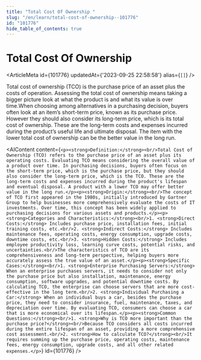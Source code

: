 ```yaml
---
title: "Total Cost Of Ownership "
slug: "/en/learn/total-cost-of-ownership--101776"
id: "101776"
hide_table_of_contents: true
---
```



# Total Cost Of Ownership 

<ArticleMeta id={101776} updatedAt={'2023-09-25 22:58:58'} alias={`[]`} />
<div className='border-solid border-b border-t-0 my-4 border-[var(--ifm-color-gray-300)]' />

Total cost of ownership (TCO) is the purchase price of an asset plus the costs of operation. Assessing the total cost of ownership means taking a bigger picture look at what the product is and what its value is over time.When choosing among alternatives in a purchasing decision, buyers often look at an item’s short-term price, known as its purchase price. However they should also consider its long-term price, which is its total cost of ownership. These are the long-term costs and expenses incurred during the product’s useful life and ultimate disposal. The item with the lower total cost of ownership can be the better value in the long run.

<AIContent content={`<p><strong>Definition:</strong><br/>Total Cost of Ownership (TCO) refers to the purchase price of an asset plus its operating costs. Evaluating TCO means considering the overall value of a product over time. In purchasing decisions, buyers often focus on the short-term price, which is the purchase price, but they should also consider the long-term price, which is the TCO. These are the long-term costs and expenses incurred during the product's lifespan and eventual disposal. A product with a lower TCO may offer better value in the long run.</p><p><strong>Origin:</strong><br/>The concept of TCO first appeared in the 1980s, initially introduced by Gartner Group to help businesses more comprehensively evaluate the costs of IT investments. Over time, this concept has been widely applied to purchasing decisions for various assets and products.</p><p><strong>Categories and Characteristics:</strong><br/>1. <strong>Direct Costs:</strong> Includes purchase price, installation fees, initial training costs, etc.<br/>2. <strong>Indirect Costs:</strong> Includes maintenance fees, operating costs, energy consumption, upgrade costs, downtime costs, etc.<br/>3. <strong>Hidden Costs:</strong> Includes employee productivity loss, learning curve costs, potential risks, and uncertainties.<br/>The characteristics of TCO are its comprehensiveness and long-term perspective, helping buyers more accurately assess the true value of an asset.</p><p><strong>Specific Cases:</strong><br/>1. <strong>Enterprise Purchasing Servers:</strong> When an enterprise purchases servers, it needs to consider not only the purchase price but also installation, maintenance, energy consumption, software upgrades, and potential downtime costs. By calculating TCO, the enterprise can choose servers that are more cost-effective in the long term.<br/>2. <strong>Individual Purchasing a Car:</strong> When an individual buys a car, besides the purchase price, they need to consider insurance, fuel, maintenance, taxes, and depreciation over time. By evaluating TCO, consumers can choose a car that is more economical over its lifespan.</p><p><strong>Common Questions:</strong><br/>1. <strong>Why is TCO more important than the purchase price?</strong><br/>Because TCO considers all costs incurred during the entire lifespan of an asset, providing a more comprehensive cost assessment.<br/>2. <strong>How to calculate TCO?</strong><br/>It requires summing up the purchase price, operating costs, maintenance fees, energy consumption, upgrade costs, and all other related expenses.</p>`} id={101776} />
